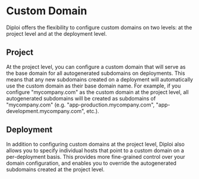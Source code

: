 # Custom Domain

Diploi offers the flexibility to configure custom domains on two levels: at the project level and at the deployment level.

## Project

At the project level, you can configure a custom domain that will serve as the base domain for all autogenerated subdomains on deployments.
This means that any new subdomains created on a deployment will automatically use the custom domain as their base domain name.
For example, if you configure "mycompany.com" as the custom domain at the project level,
all autogenerated subdomains will be created as subdomains of "mycompany.com" (e.g. "app-production.mycompany.com", "app-development.mycompany.com", etc.).

## Deployment

In addition to configuring custom domains at the project level,
Diploi also allows you to specify individual hosts that point to a custom domain on a per-deployment basis.
This provides more fine-grained control over your domain configuration,
and enables you to override the autogenerated subdomains created at the project level.